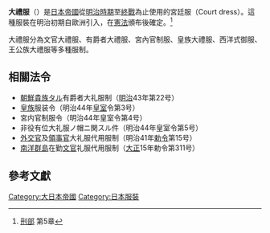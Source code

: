 {{expert}}
'''大禮服'''（{{jpn|j=大礼服|hg=たいれいふく|rm=Taireifuku}}）是[[大日本帝国|日本帝國]]從[[明治|明治時期]]至[[第二次世界大战对日战争胜利纪念日|終戰]]為止使用的宮廷服（Court dress）。這種服裝在明治初期自歐洲引入，在[[大日本帝國憲法|憲法]]頒布後確定。<ref name="刑部 第5章">[[大礼服#刑部|刑部]] 第5章</ref>

大禮服分為文官大禮服、有爵者大禮服、宮內官制服、皇族大禮服、西洋式御服、王公族大禮服等多種服制。

== 相關法令 ==
* [[朝鮮貴族_(明治時期)|朝鮮貴族]]タル有爵者大礼服制（[[明治|明治]]43年{{link-ja|皇室令|皇室令}}第22号）
* [[日本皇族|皇族]]服装令（明治44年[[日本皇室|皇室]]令第3号）
* 宮内官制服令（明治44年皇室令第4号）
* 非役有位大礼服ノ帽ニ関スル件（明治44年皇室令第5号）
* [[外交官|外交官]]及[[領事官|領事官]]大礼服代用服制（明治41年[[詔令文書|勅令]]第15号）
* [[南洋群島|南洋群島]]在勤[[文官|文官]]礼服代用服制（[[大正|大正]]15年勅令第311号）

== 參考文獻 ==
{{Reflist}}

[[Category:大日本帝國|Category:大日本帝國]]
[[Category:日本服裝|Category:日本服裝]]